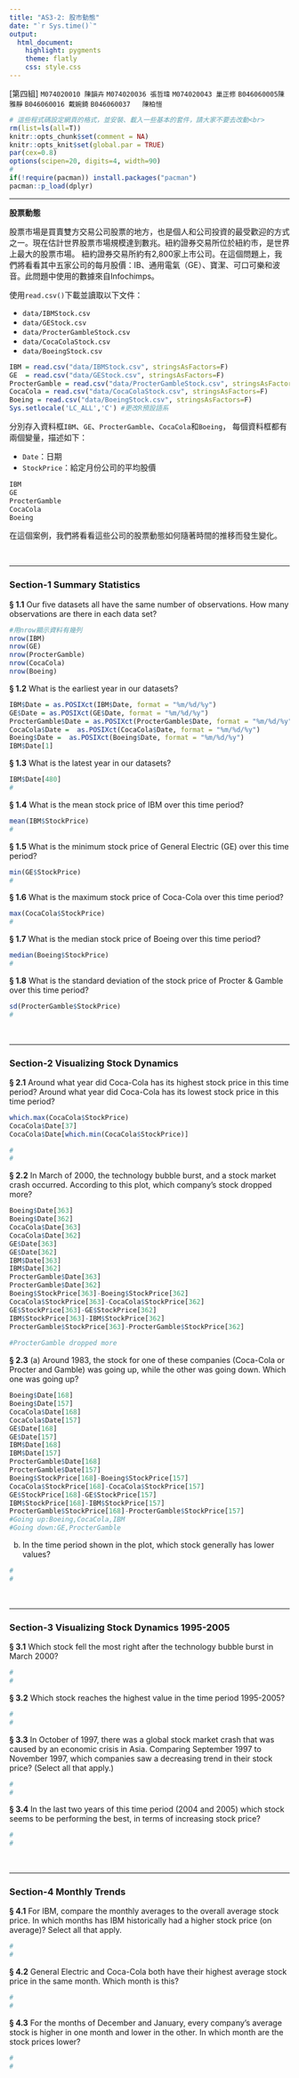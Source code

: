 ```yaml
---
title: "AS3-2: 股市動態"
date: "`r Sys.time()`"
output:
  html_document:
    highlight: pygments
    theme: flatly
    css: style.css
---
```


[第四組] `M074020010 陳韻卉` `M074020036 張哲瑋` `M074020043 巢正修` `B046060005陳雅靜` `B046060016 戴婉錡` `B046060037	陳柏愷`

```r
# 這些程式碼設定網頁的格式，並安裝、載入一些基本的套件，請大家不要去改動<br>
rm(list=ls(all=T))
knitr::opts_chunk$set(comment = NA)
knitr::opts_knit$set(global.par = TRUE)
par(cex=0.8)
options(scipen=20, digits=4, width=90)
#
if(!require(pacman)) install.packages("pacman")
pacman::p_load(dplyr)
```
<hr>

**股票動態**

股票市場是買賣雙方交易公司股票的地方，也是個人和公司投資的最受歡迎的方式之一。現在估計世界股票市場規模達到數兆。紐約證券交易所位於紐約市，是世界上最大的股票市場。 紐約證券交易所約有2,800家上市公司。在這個問題上，我們將看看其中五家公司的每月股價：IB、通用電氣（GE）、寶潔、可口可樂和波音。此問題中使用的數據來自Infochimps。

使用`read.csv()`下載並讀取以下文件：

+ `data/IBMStock.csv`
+ `data/GEStock.csv`
+ `data/ProcterGambleStock.csv`
+ `data/CocaColaStock.csv`
+ `data/BoeingStock.csv` 
```r
IBM = read.csv("data/IBMStock.csv", stringsAsFactors=F)
GE  = read.csv("data/GEStock.csv", stringsAsFactors=F)
ProcterGamble = read.csv("data/ProcterGambleStock.csv", stringsAsFactors=F)
CocaCola = read.csv("data/CocaColaStock.csv", stringsAsFactors=F)
Boeing = read.csv("data/BoeingStock.csv", stringsAsFactors=F)
Sys.setlocale('LC_ALL','C') #更改R預設語系
```

分別存入資料框`IBM`、`GE`、`ProcterGamble`、`CocaCola`和`Boeing`，
每個資料框都有兩個變量，描述如下：

+ `Date`：日期
+ `StockPrice`：給定月份公司的平均股價
```r
IBM
GE
ProcterGamble
CocaCola
Boeing
```

在這個案例，我們將看看這些公司的股票動態如何隨著時間的推移而發生變化。

<br><hr>

###  Section-1 Summary Statistics

__§ 1.1__ Our five datasets all have the same number of observations. How many observations are there in each data set?
```r
#用nrow顯示資料有幾列
nrow(IBM) 
nrow(GE)
nrow(ProcterGamble)
nrow(CocaCola)
nrow(Boeing)
```


__§ 1.2__ What is the earliest year in our datasets?
```r
IBM$Date = as.POSIXct(IBM$Date, format = "%m/%d/%y")
GE$Date = as.POSIXct(GE$Date, format = "%m/%d/%y")
ProcterGamble$Date = as.POSIXct(ProcterGamble$Date, format = "%m/%d/%y")
CocaCola$Date =  as.POSIXct(CocaCola$Date, format = "%m/%d/%y")
Boeing$Date =  as.POSIXct(Boeing$Date, format = "%m/%d/%y")
IBM$Date[1]
```

__§ 1.3__ What is the latest year in our datasets?
```r
IBM$Date[480]
#
```

__§ 1.4__ What is the mean stock price of IBM over this time period?
```r
mean(IBM$StockPrice)
#
```

__§ 1.5__ What is the minimum stock price of General Electric (GE) over this time period?
```r
min(GE$StockPrice)
#
```

__§ 1.6__ What is the maximum stock price of Coca-Cola over this time period?
```r
max(CocaCola$StockPrice)
#
```

__§ 1.7__ What is the median stock price of Boeing over this time period?
```r
median(Boeing$StockPrice)
#
```

__§ 1.8__ What is the standard deviation of the stock price of Procter & Gamble over this time period?
```r
sd(ProcterGamble$StockPrice)
#
```

<br><hr>

###  Section-2 Visualizing Stock Dynamics

__§ 2.1__ Around what year did Coca-Cola has its highest stock price in this time period? Around what year did Coca-Cola has its lowest stock price in this time period?
```r
which.max(CocaCola$StockPrice)
CocaCola$Date[37]
CocaCola$Date[which.min(CocaCola$StockPrice)]

#
#
```


__§ 2.2__ In March of 2000, the technology bubble burst, and a stock market crash occurred. According to this plot, which company's stock dropped more?
```r
Boeing$Date[363]
Boeing$Date[362]
CocaCola$Date[363]
CocaCola$Date[362]
GE$Date[363]
GE$Date[362]
IBM$Date[363]
IBM$Date[362]
ProcterGamble$Date[363]
ProcterGamble$Date[362]
Boeing$StockPrice[363]-Boeing$StockPrice[362]
CocaCola$StockPrice[363]-CocaCola$StockPrice[362]
GE$StockPrice[363]-GE$StockPrice[362]
IBM$StockPrice[363]-IBM$StockPrice[362]
ProcterGamble$StockPrice[363]-ProcterGamble$StockPrice[362]
                                        
#ProcterGamble dropped more 
```

__§ 2.3__ (a) Around 1983, the stock for one of these companies (Coca-Cola or Procter and Gamble) was going up, while the other was going down. Which one was going up? 
```r
Boeing$Date[168]
Boeing$Date[157]
CocaCola$Date[168]
CocaCola$Date[157]
GE$Date[168]
GE$Date[157]
IBM$Date[168]
IBM$Date[157]
ProcterGamble$Date[168]
ProcterGamble$Date[157]
Boeing$StockPrice[168]-Boeing$StockPrice[157]
CocaCola$StockPrice[168]-CocaCola$StockPrice[157]
GE$StockPrice[168]-GE$StockPrice[157]
IBM$StockPrice[168]-IBM$StockPrice[157]
ProcterGamble$StockPrice[168]-ProcterGamble$StockPrice[157]
#Going up:Boeing,CocaCola,IBM
#Going down:GE,ProcterGamble
```

(b) In the time period shown in the plot, which stock generally has lower values?
```r
#
#
```


<br><hr>

###  Section-3 Visualizing Stock Dynamics 1995-2005

__§ 3.1__ Which stock fell the most right after the technology bubble burst in March 2000?
```r
#
#
```

__§ 3.2__ Which stock reaches the highest value in the time period 1995-2005?
```r
#
#
```

__§ 3.3__ In October of 1997, there was a global stock market crash that was caused by an economic crisis in Asia. Comparing September 1997 to November 1997, which companies saw a decreasing trend in their stock price? (Select all that apply.)
```r
#
#
```

__§ 3.4__ In the last two years of this time period (2004 and 2005) which stock seems to be performing the best, in terms of increasing stock price?
```r
#
#
```


<br><hr>


###  Section-4 Monthly Trends

__§ 4.1__ For IBM, compare the monthly averages to the overall average stock price. In which months has IBM historically had a higher stock price (on average)? Select all that apply.
```r
#
#
```

__§ 4.2__ General Electric and Coca-Cola both have their highest average stock price in the same month. Which month is this?
```r
#
#
```

__§ 4.3__ For the months of December and January, every company's average stock is higher in one month and lower in the other. In which month are the stock prices lower?
```r
#
#
```

<br><br><br>

